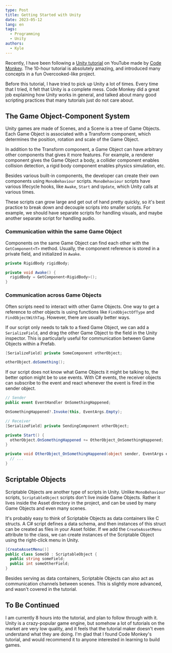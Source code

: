 ```yaml
---
type: Post
title: Getting Started with Unity
date: 2023-05-12
lang: en
tags:
  - Programming
  - Unity
authors:
  - Kyle
---
```


Recently, I have been following a [Unity
tutorial](https://www.youtube.com/watch?v=AmGSEH7QcDg) on YouTube made by [Code
Monkey](https://unitycodemonkey.com/). The 10-hour tutorial is absolutely
amazing, and introduced many concepts in a fun Overcooked-like project.

Before this tutorial, I have tried to pick up Unity a lot of times. Every time
that I tried, it felt that Unity is a complete mess. Code Monkey did a great job
explaining how Unity works in general, and talked about many good scripting
practices that many tutorials just do not care about.

## The Game Object-Component System

Unity games are made of Scenes, and a Scene is a tree of Game Objects. Each Game
Object is associated with a Transform component, which determines the position,
rotation and scale of the Game Object.

In addition to the Transform component, a Game Object can have arbitrary other
components that gives it more features. For example, a renderer component gives
the Game Object a body, a collider component enables collision detection, a
rigid body component enables physics simulation, etc.

Besides various built-in components, the developer can create their own
components using `MonoBehaviour` scripts. `MonoBehaviour` scripts have various
lifecycle hooks, like `Awake`, `Start` and `Update`, which Unity calls at
various times.

These scripts can grow large and get out of hand pretty quickly, so it's best
practice to break down and decouple scripts into smaller scripts. For example,
we should have separate scripts for handling visuals, and maybe another separate
script for handling audio.

### Communication within the same Game Object

Components on the same Game Object can find each other with the
`GetComponent<T>` method. Usually, the component reference is stored in a
private field, and initialized in `Awake`.

```cs
private RigidBody rigidBody;

private void Awake() {
  rigidBody = GetComponent<RigidBody>();
}
```

### Communication across Game Objects

Often scripts need to interact with other Game Objects. One way to get a
reference to other objects is using functions like `FindObjectOfType` and
`FindObjectWithTag`. However, there are usually better ways.

If our script only needs to talk to a fixed Game Object, we can add a
`SerializeField`, and drag the other Game Object to the field in the Unity
inspector. This is particularly useful for communication between Game Objects
within a Prefab.

```cs
[SerializeField] private SomeComponent otherObject;

otherObject.doSomething();
```

If our script does not know what Game Objects it might be talking to, the better
option might be to use events. With C# events, the receiver objects can
subscribe to the event and react whenever the event is fired in the sender
object.

```cs
// Sender
public event EventHandler OnSomethingHappened;

OnSomethingHappened?.Invoke(this, EventArgs.Empty);

// Receiver
[SerializeField] private SendingComponent otherObject;

private Start() {
  otherObject.OnSomethingHappened += OtherObject_OnSomethingHappened;
}

private void OtherObject_OnSomethingHappened(object sender, EventArgs e) {
  // ...
}
```

## Scriptable Objects

Scriptable Objects are another type of scripts in Unity. Unlike `MonoBehaviour`
scripts, `ScriptableObject` scripts don't live inside Game Objects. Rather it
lives inside the Asset directory in the project, and can be used by many Game
Objects and even many scenes.

It's probably easy to think of Scriptable Objects as data containers like C
structs. A C# script defines a data schema, and then instances of this struct
can be created as files in your Asset folder. If we add the `CreateAssetMenu`
attribute to the class, we can create instances of the Scriptable Object using
the right-click menu in Unity.

```cs
[CreateAssetMenu()]
public class SomeSO : ScriptableObject {
  public string someField;
  public int someOtherField;
}
```

Besides serving as data containers, Scriptable Objects can also act as
communication channels between scenes. This is slightly more advanced, and
wasn't covered in the tutorial.

## To Be Continued

I am currently 8 hours into the tutorial, and plan to follow through with it.
Unity is a crazy-popular game engine, but somehow a lot of tutorials on the
market are very low quality, and it feels that the tutorial maker doesn't even
understand what they are doing. I'm glad that I found Code Monkey's tutorial,
and would recommend it to anyone interested in learning to build games.
